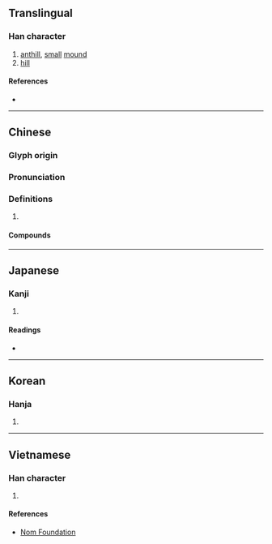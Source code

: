 {{character info/new}}
==Translingual==

===Han character===
{{Han char|rn=32|rad=土|as=06|sn=9|four=41114|canj=GMIG|ids=⿰土至}}

# [[anthill]], [[small]] [[mound]]
# [[hill]]

====References====
* {{Han ref|kx=0228.220|dkj=05061|dj=0464.180|hdz=10438.090|uh=57A4|ud=22436|bh=CE53|bd=52819}}

----

==Chinese==
{{zh-forms}}

===Glyph origin===
{{Han etym}}

===Pronunciation===
{{zh-pron
|m=dié
|c=dit6
|h=pfs=te
|mc=y
|oc=y
|cat=
}}

===Definitions===
{{zh-hanzi}}

# {{rfdef|zh}}

====Compounds====
{{zh-der|蝸居蟻垤|蟻垤}}

----

==Japanese==

===Kanji===
{{ja-kanji|grade=|rs=土06}}

# {{defn|lang=ja|sort=土06}}

====Readings====
* {{ja-readings|on=[[てつ]] (tetsu)|kun=[[ありずか]] (arizuka)}}

----

==Korean==

===Hanja===
{{ko-hanja|hangeul=질|rv=jil|mr=chil}}

# {{defn|lang=ko|sort=土06}}

----

==Vietnamese==

===Han character===
{{vi-hantu|[[điệt]]|rs=土06}}

# {{defn|lang=vi|sort=土06}}

====References====
* [http://nomfoundation.org/common/nom_details.php?codepoint=57a4 Nom Foundation]